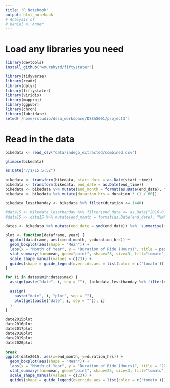 ```yaml
---
title: "R Notebook"
output: html_notebook
# Analysis of 
# Daniel W. Anner 
---
```


# Load any libraries you need
```r
library(devtools)
install_github("wmurphyrd/fiftystater")

library(tidyverse)
library(readr)
library(dplyr)
library(fiftystater)
library(viridis)
library(mapproj)
library(ggpubr)
library(chron)
library(lubridate)
setwd('/home/rstudio/dssa_workspace/DSSA5001/project3')
```

# Read in the data
```r
bikedata <- read_csv("data/indego_extracted/combined.csv")
```


```r
glimpse(bikedata)
```

```r
as.Date("7/1/15 5:52")
```


```r
bikedata <- transform(bikedata, start_date = as.Date(start_time))
bikedata <- transform(bikedata, end_date = as.Date(end_time))
bikedata <- bikedata %>% mutate(end_month = format(as.Date(end_date), "%m"))
bikedata <- bikedata %>% mutate(duration_hrs = duration * (1 / 60))

bikedata_lessthanday <- bikedata %>% filter(duration <= 1440)
```

```r
#data15 <- bikedata_lessthanday %>% filter(end_date <= as.Date("2016-01-01"))
#data15 <- data15 %>% mutate(end_month = format(as.Date(end_date), "%m"))

dates <- bikedata %>% mutate(end_date = ymd(end_date)) %>%  summarise(min = format(as.Date(min(end_date)), "%Y"), max = format(as.Date(max(end_date)), "%Y"))

plot <- function(dataframe, year) {
  ggplot(dataframe, aes(x=end_month, y=duration_hrs)) +
  geom_boxplot(aes(shape = "Mean")) +
  labs(x = "Month of Year", y = "Duration of Ride (Hours)", title = paste(year, "Ride Duration")) +
  stat_summary(fun=mean, geom="point", shape=23, size=3, fill="tomato", aes(shape = "Mean")) +
  scale_shape_manual(values = c(23)) +
  guides(shape = guide_legend(override.aes = list(color = c('tomato'))))
}

for (i in dates$min:dates$max) {
  assign(paste("date", i, sep = ""), (bikedata_lessthanday %>% filter(end_date < as.Date(paste(toString(i+1), "01", "01", sep = "-")))))
  
  assign(
    paste("date", i, "plot", sep = ""),
    plot(get(paste("date", i, sep = "")), i)
  )
}
```


```r
date2015plot
date2016plot
date2017plot
date2018plot
date2019plot
date2020plot
```




```r
break
ggplot(date2015, aes(x=end_month, y=duration_hrs)) +
  geom_boxplot(aes(shape = "Mean")) +
  labs(x = "Month of Year", y = "Duration of Ride (Hours)", title = "2015 Ride Duration") +
  stat_summary(fun=mean, geom="point", shape=23, size=3, fill="tomato", aes(shape = "Mean")) +
  scale_shape_manual(values = c(23)) +
  guides(shape = guide_legend(override.aes = list(color = c('tomato'))))
```

